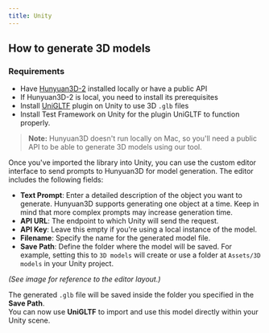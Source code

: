 ```yaml
---
title: Unity
---
```



## How to generate 3D models

### Requirements

- Have [Hunyuan3D-2](https://github.com/Tencent/Hunyuan3D-2) installed locally or have a public API
- If Hunyuan3D-2 is local, you need to install its prerequisites
- Install [UniGLTF](https://github.com/ousttrue/UniGLTF/releases) plugin on Unity to use 3D `.glb` files
- Install Test Framework on Unity for the plugin UniGLTF to function properly.

> **Note:** Hunyuan3D doesn't run locally on Mac, so you'll need a public API to be able to generate 3D models using our tool.


Once you've imported the library into Unity, you can use the custom editor interface to send prompts to Hunyuan3D for model generation. The editor includes the following fields:

- **Text Prompt**: Enter a detailed description of the object you want to generate. Hunyuan3D supports generating one object at a time. Keep in mind that more complex prompts may increase generation time.
- **API URL**: The endpoint to which Unity will send the request.
- **API Key**: Leave this empty if you're using a local instance of the model.
- **Filename**: Specify the name for the generated model file.
- **Save Path**: Define the folder where the model will be saved. For example, setting this to `3D models` will create or use a folder at `Assets/3D models` in your Unity project.

_(See image for reference to the editor layout.)_


The generated `.glb` file will be saved inside the folder you specified in the **Save Path**.  
You can now use **UniGLTF** to import and use this model directly within your Unity scene.